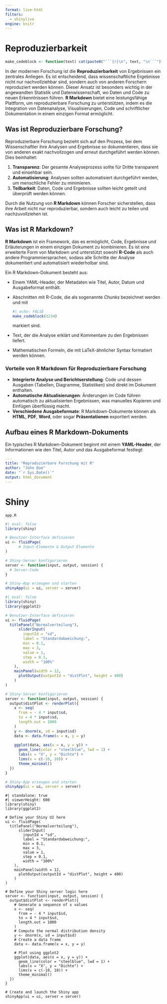 ```yaml
---
format: live-html
filters:
  - shinylive
engine: knitr
---
```


# Reproduzierbarkeit

```r
make_codeblock <- function(text) cat(paste0("```{r}\n", text, "\n```"))
```

In der modernen Forschung ist die **Reproduzierbarkeit** von Ergebnissen ein zentrales Anliegen. Es ist entscheidend, dass wissenschaftliche Ergebnisse nicht nur nachvollziehbar sind, sondern auch von anderen Forschern reproduziert werden können. Dieser Ansatz ist besonders wichtig in der angewandten Statistik und Datenwissenschaft, wo Daten und Code zu neuen Erkenntnissen führen. **R Markdown** bietet eine leistungsfähige Plattform, um reproduzierbare Forschung zu unterstützen, indem es die Integration von Datenanalyse, Visualisierungen, Code und schriftlicher Dokumentation in einem einzigen Format ermöglicht.

## Was ist Reproduzierbare Forschung?

Reproduzierbare Forschung bezieht sich auf den Prozess, bei dem Wissenschaftler ihre Analysen und Ergebnisse so dokumentieren, dass sie von anderen exakt nachvollzogen und erneut durchgeführt werden können. Dies beinhaltet:

1. **Transparenz**: Der gesamte Analyseprozess sollte für Dritte transparent und einsehbar sein.
2. **Automatisierung**: Analysen sollten automatisiert durchgeführt werden, um menschliche Fehler zu minimieren.
3. **Teilbarkeit**: Daten, Code und Ergebnisse sollten leicht geteilt und überprüft werden können.

Durch die Nutzung von **R Markdown** können Forscher sicherstellen, dass ihre Arbeit nicht nur reproduzierbar, sondern auch leicht zu teilen und nachzuvollziehen ist.

## Was ist R Markdown?

**R Markdown** ist ein Framework, das es ermöglicht, Code, Ergebnisse und Erläuterungen in einem einzigen Dokument zu kombinieren. Es ist eine erweiterte Form von Markdown und unterstützt sowohl **R-Code** als auch andere Programmiersprachen, sodass alle Schritte der Analyse dokumentiert und automatisiert wiederholbar sind.

Ein R Markdown-Dokument besteht aus:

- Einem YAML-Header, der Metadaten wie Titel, Autor, Datum und Ausgabeformat enthält.
- Abschnitten mit R-Code, die als sogenannte *Chunks* bezeichnet werden und mit 
  
  ```r
  #| echo: FALSE
  make_codeblock(1234)
  ```

  markiert sind.
- Text, der die Analyse erklärt und Kommentare zu den Ergebnissen liefert.
- Mathematischen Formeln, die mit LaTeX-ähnlicher Syntax formatiert werden können.

### Vorteile von R Markdown für Reproduzierbare Forschung

- **Integrierte Analyse und Berichtserstellung**: Code und dessen Ausgaben (Tabellen, Diagramme, Statistiken) sind direkt im Dokument enthalten.
- **Automatische Aktualisierungen**: Änderungen im Code führen automatisch zu aktualisierten Ergebnissen, was manuelles Kopieren und Einfügen überflüssig macht.
- **Verschiedene Ausgabeformate**: R Markdown-Dokumente können als **HTML**, **PDF**, **Word**, oder sogar **Präsentationen** exportiert werden.

## Aufbau eines R Markdown-Dokuments

Ein typisches R Markdown-Dokument beginnt mit einem **YAML-Header**, der Informationen wie den Titel, Autor und das Ausgabeformat festlegt:

```yaml
---
title: "Reproduzierbare Forschung mit R"
author: "John Doe"
date: "`r Sys.Date()`"
output: html_document
---
```

# Shiny

`app.R`

```r
#| eval: false
library(shiny)

# Benutzer-Interface definieren
ui <- fluidPage(
      # Input-Elemente & Output-Elemente
)

# Shiny-Server konfigurieren
server <- function(input, output, session) {
  # Server-Code
}

# Shiny-App erzeugen und starten
shinyApp(ui = ui, server = server)
```

```r
#| eval: false
library(shiny)
library(ggplot2)

# Benutzer-Interface definieren
ui <- fluidPage(
  titlePanel("Normalverteilung"),
      sliderInput(
        inputId = "sd",
        label = "Standardabweichung:",
        min = 0.1,
        max = 3,
        value = 1,
        step = 0.1,
        width = "100%"
    ),
    mainPanel(width = 12,
      plotOutput(outputId = "distPlot", height = 400)
    )
)

# Shiny-Server konfigurieren
server <- function(input, output, session) {
  output$distPlot <- renderPlot({
    x <- seq(
      from = - 4 * input$sd,
      to = 4 * input$sd,
      length.out = 1000
    )
    y <- dnorm(x, sd = input$sd)
    data <- data.frame(x = x, y = y)
    
    ggplot(data, aes(x = x, y = y)) +
      geom_line(color = "steelblue", lwd = 1) +
      labs(x = "X", y = "Dichte") +
      lims(x = c(-10, 10)) +
      theme_minimal()
  })
}

# Shiny-App erzeugen und starten
shinyApp(ui = ui, server = server)
```

```shinylive-r
#| standalone: true
#| viewerHeight: 600
library(shiny)
library(ggplot2)

# Define your Shiny UI here
ui <- fluidPage(
  titlePanel("Normalverteilung"),
      sliderInput(
        inputId = "sd",
        label = "Standardabweichung:",
        min = 0.1,
        max = 3,
        value = 1,
        step = 0.1,
        width = "100%"
    ),
    mainPanel(width = 12,
      plotOutput(outputId = "distPlot", height = 400)
    )
)

# Define your Shiny server logic here
server <- function(input, output, session) {
  output$distPlot <- renderPlot({
    # Generate a sequence of x values
    x <- seq(
      from = - 4 * input$sd,
      to = 4 * input$sd,
      length.out = 1000
    )
    # Compute the normal distribution density
    y <- dnorm(x, sd = input$sd)
    # Create a data frame
    data <- data.frame(x = x, y = y)
    
    # Plot using ggplot2
    ggplot(data, aes(x = x, y = y)) +
      geom_line(color = "steelblue", lwd = 1) +
      labs(x = "X", y = "Dichte") +
      lims(x = c(-10, 10)) +
      theme_minimal()
  })
}

# Create and launch the Shiny app
shinyApp(ui = ui, server = server)
```

